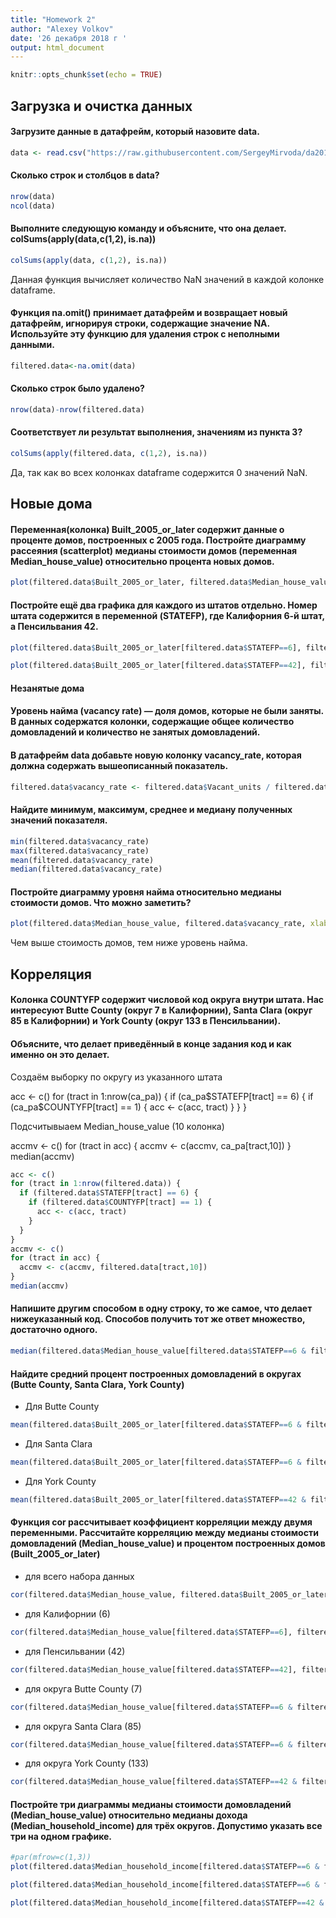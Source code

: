---
title: "Homework 2"
author: "Alexey Volkov"
date: '26 декабря 2018 г '
output: html_document
---

```{r setup, include=FALSE}
knitr::opts_chunk$set(echo = TRUE)
```

## Загрузка и очистка данных

#### Загрузите данные в датафрейм, который назовите data.
```{r}
data <- read.csv("https://raw.githubusercontent.com/SergeyMirvoda/da2016/master/data/calif_penn_2011.csv", sep = ',', header = TRUE)
```

#### Сколько строк и столбцов в data?

```{r}
nrow(data)
ncol(data)
```

#### Выполните следующую команду и объясните, что она делает. colSums(apply(data,c(1,2), is.na))

```{r}
colSums(apply(data, c(1,2), is.na))
```

Данная функция вычисляет количество NaN значений в каждой колонке dataframe.

#### Функция na.omit() принимает датафрейм и возвращает новый датафрейм, игнорируя строки, содержащие значение NA. Используйте эту функцию для удаления строк с неполными данными.

```{r}
filtered.data<-na.omit(data)
```

#### Сколько строк было удалено?

```{r}
nrow(data)-nrow(filtered.data)
```

#### Соответствует ли результат выполнения, значениям из пункта 3?

```{r}
colSums(apply(filtered.data, c(1,2), is.na))
```

Да, так как во всех колонках dataframe содержится 0 значений NaN.

## Новые дома

#### Переменная(колонка) Built_2005_or_later содержит данные о проценте домов, построенных с 2005 года. Постройте диаграмму рассеяния (scatterplot) медианы стоимости домов (переменная Median_house_value) относительно процента новых домов.

```{r}
plot(filtered.data$Built_2005_or_later, filtered.data$Median_house_value, xlab = "Build 2005 or later", ylab = "Median house value")
```

#### Постройте ещё два графика для каждого из штатов отдельно. Номер штата содержится в переменной (STATEFP), где Калифорния 6-й штат, а Пенсильвания 42.

```{r}
plot(filtered.data$Built_2005_or_later[filtered.data$STATEFP==6], filtered.data$Median_house_value[filtered.data$STATEFP==6], main = "Калифорния", xlab = "Build 2005 or later", ylab = "Median house value")
```

```{r}
plot(filtered.data$Built_2005_or_later[filtered.data$STATEFP==42], filtered.data$Median_house_value[filtered.data$STATEFP==42], main = "Пенсильвания", xlab = "Build 2005 or later", ylab = "Median house value")
```

#### Незанятые дома

#### Уровень найма (vacancy rate) — доля домов, которые не были заняты. В данных содержатся колонки, содержащие общее количество домовладений и количество не занятых домовладений.

#### В датафрейм data добавьте новую колонку vacancy_rate, которая должна содержать вышеописанный показатель.

```{r}
filtered.data$vacancy_rate <- filtered.data$Vacant_units / filtered.data$Total_units
```

#### Найдите минимум, максимум, среднее и медиану полученных значений показателя.

```{r}
min(filtered.data$vacancy_rate)
max(filtered.data$vacancy_rate)
mean(filtered.data$vacancy_rate)
median(filtered.data$vacancy_rate)
```

#### Постройте диаграмму уровня найма относительно медианы стоимости домов. Что можно заметить?

```{r}
plot(filtered.data$Median_house_value, filtered.data$vacancy_rate, xlab = "Median house value", ylab = "Vacancy rate")
```

Чем выше стоимость домов, тем ниже уровень найма.

## Корреляция

#### Колонка COUNTYFP содержит числовой код округа внутри штата. Нас интересуют Butte County (округ 7 в Калифорнии), Santa Clara (округ 85 в Калифорнии) и York County (округ 133 в Пенсильвании).

#### Объясните, что делает приведённый в конце задания код и как именно он это делает.

Создаём выборку по округу из указанного штата

acc <- c()
for (tract in 1:nrow(ca_pa)) {
  if (ca_pa$STATEFP[tract] == 6) {
    if (ca_pa$COUNTYFP[tract] == 1) {
      acc <- c(acc, tract)
    }
  }
}

Подсчитывыаем Median_house_value (10 колонка)

accmv <- c()
for (tract in acc) {
  accmv <- c(accmv, ca_pa[tract,10])
}
median(accmv)

```{r}
acc <- c()
for (tract in 1:nrow(filtered.data)) {
  if (filtered.data$STATEFP[tract] == 6) {
    if (filtered.data$COUNTYFP[tract] == 1) {
      acc <- c(acc, tract)
    }
  }
}
accmv <- c()
for (tract in acc) {
  accmv <- c(accmv, filtered.data[tract,10])
}
median(accmv)
```

#### Напишите другим способом в одну строку, то же самое, что делает нижеуказанный код. Способов получить тот же ответ множество, достаточно одного.

```{r}
median(filtered.data$Median_house_value[filtered.data$STATEFP==6 & filtered.data$COUNTYFP == 1])
```

#### Найдите средний процент построенных домовладений в округах (Butte County, Santa Clara, York County)

- Для Butte County
```{r}
mean(filtered.data$Built_2005_or_later[filtered.data$STATEFP==6 & filtered.data$COUNTYFP == 7])
```
- Для Santa Clara

```{r}
mean(filtered.data$Built_2005_or_later[filtered.data$STATEFP==6 & filtered.data$COUNTYFP == 85])
```
- Для York County

```{r}
mean(filtered.data$Built_2005_or_later[filtered.data$STATEFP==42 & filtered.data$COUNTYFP == 133])
```

#### Функция cor рассчитывает коэффициент корреляции между двумя переменными. Рассчитайте корреляцию между медианы стоимости домовладений (Median_house_value) и процентом построенных домов (Built_2005_or_later)

 - для всего набора данных
 
```{r}
cor(filtered.data$Median_house_value, filtered.data$Built_2005_or_later)
```
 
 - для Калифорнии (6)

```{r}
cor(filtered.data$Median_house_value[filtered.data$STATEFP==6], filtered.data$Built_2005_or_later[filtered.data$STATEFP==6])
```

 - для Пенсильвании (42)
 
```{r}
cor(filtered.data$Median_house_value[filtered.data$STATEFP==42], filtered.data$Built_2005_or_later[filtered.data$STATEFP==42])
```
 
 - для округа Butte County (7)
 
```{r}
cor(filtered.data$Median_house_value[filtered.data$STATEFP==6 & filtered.data$COUNTYFP == 7], filtered.data$Built_2005_or_later[filtered.data$STATEFP==6 & filtered.data$COUNTYFP == 7])
```
 
 - для округа Santa Clara (85)
 
```{r}
cor(filtered.data$Median_house_value[filtered.data$STATEFP==6 & filtered.data$COUNTYFP == 85], filtered.data$Built_2005_or_later[filtered.data$STATEFP==6 & filtered.data$COUNTYFP == 85])
```
 
 - для округа York County (133)
 
```{r}
cor(filtered.data$Median_house_value[filtered.data$STATEFP==42 & filtered.data$COUNTYFP == 133], filtered.data$Built_2005_or_later[filtered.data$STATEFP==42 & filtered.data$COUNTYFP == 133])
```
 
#### Постройте три диаграммы медианы стоимости домовладений (Median_house_value) относительно медианы дохода (Median_household_income) для трёх округов. Допустимо указать все три на одном графике.

```{r}
#par(mfrow=c(1,3))
plot(filtered.data$Median_household_income[filtered.data$STATEFP==6 & filtered.data$COUNTYFP == 7], filtered.data$Median_house_value[filtered.data$STATEFP==6 & filtered.data$COUNTYFP == 7],main="Butte County", xlab="Медианы дохода домовладений", ylab="Медианы стоимости домовладений")

plot(filtered.data$Median_household_income[filtered.data$STATEFP==6 & filtered.data$COUNTYFP == 85], filtered.data$Median_house_value[filtered.data$STATEFP==6 & filtered.data$COUNTYFP == 85],main="Santa Clara",xlab="Медианы дохода домовладений", ylab="Медианы стоимости домовладений")

plot(filtered.data$Median_household_income[filtered.data$STATEFP==42 & filtered.data$COUNTYFP == 133], filtered.data$Median_house_value[filtered.data$STATEFP==42 & filtered.data$COUNTYFP == 133],main="York County",xlab="Медианы дохода домовладений", ylab="Медианы стоимости домовладений")
```

